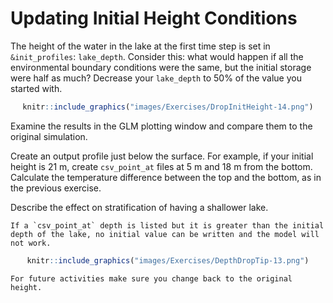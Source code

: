 # Updating Initial Height Conditions

The height of the water in the lake at the first time step is set in `&init_profiles`: `lake_depth`. Consider this: what would happen if all the environmental boundary conditions were the same, but the initial storage were half as much? Decrease your `lake_depth` to 50% of the value you started with. 



<center>
```r
knitr::include_graphics("images/Exercises/DropInitHeight-14.png")
```
</center>

Examine the results in the GLM plotting window and compare them to the original simulation.

Create an output profile just below the surface. For example, if your initial height is 21 m, create `csv_point_at` files at 5 m and 18 m from the bottom. Calculate the temperature difference between the top and the bottom, as in the previous exercise.

Describe the effect on stratification of having a shallower lake. 


```block2
If a `csv_point_at` depth is listed but it is greater than the initial depth of the lake, no initial value can be written and the model will not work.
```
<center>
```r
knitr::include_graphics("images/Exercises/DepthDropTip-13.png")
```
</center>

```block2
For future activities make sure you change back to the original height.
```



